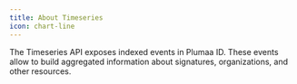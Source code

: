 ```yaml
---
title: About Timeseries
icon: chart-line
---
```


The Timeseries API exposes indexed events in Plumaa ID. These events allow to build aggregated information about signatures, organizations, and other resources.
